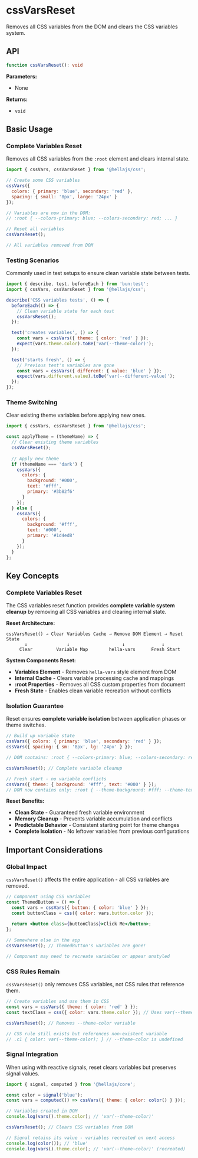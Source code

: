 # cssVarsReset

Removes all CSS variables from the DOM and clears the CSS variables system.

## API

```typescript
function cssVarsReset(): void
```

**Parameters:**
- None

**Returns:**
- `void`

## Basic Usage

### Complete Variables Reset

Removes all CSS variables from the `:root` element and clears internal state.

```jsx
import { cssVars, cssVarsReset } from '@hellajs/css';

// Create some CSS variables
cssVars({
  colors: { primary: 'blue', secondary: 'red' },
  spacing: { small: '8px', large: '24px' }
});

// Variables are now in the DOM:
// :root { --colors-primary: blue; --colors-secondary: red; ... }

// Reset all variables
cssVarsReset();

// All variables removed from DOM
```

### Testing Scenarios

Commonly used in test setups to ensure clean variable state between tests.

```jsx
import { describe, test, beforeEach } from 'bun:test';
import { cssVars, cssVarsReset } from '@hellajs/css';

describe('CSS variables tests', () => {
  beforeEach(() => {
    // Clean variable state for each test
    cssVarsReset();
  });

  test('creates variables', () => {
    const vars = cssVars({ theme: { color: 'red' } });
    expect(vars.theme.color).toBe('var(--theme-color)');
  });

  test('starts fresh', () => {
    // Previous test's variables are gone
    const vars = cssVars({ different: { value: 'blue' } });
    expect(vars.different.value).toBe('var(--different-value)');
  });
});
```

### Theme Switching

Clear existing theme variables before applying new ones.

```jsx
import { cssVars, cssVarsReset } from '@hellajs/css';

const applyTheme = (themeName) => {
  // Clear existing theme variables
  cssVarsReset();
  
  // Apply new theme
  if (themeName === 'dark') {
    cssVars({
      colors: {
        background: '#000',
        text: '#fff',
        primary: '#3b82f6'
      }
    });
  } else {
    cssVars({
      colors: {
        background: '#fff',
        text: '#000',
        primary: '#1d4ed8'
      }
    });
  }
};
```

## Key Concepts

### Complete Variables Reset

The CSS variables reset function provides **complete variable system cleanup** by removing all CSS variables and clearing internal state.

**Reset Architecture:**
```
cssVarsReset() → Clear Variables Cache → Remove DOM Element → Reset State
       ↓               ↓                    ↓              ↓
     Clear         Variable Map        hella-vars      Fresh Start
```

**System Components Reset:**
- **Variables Element** - Removes `hella-vars` style element from DOM
- **Internal Cache** - Clears variable processing cache and mappings
- **:root Properties** - Removes all CSS custom properties from document
- **Fresh State** - Enables clean variable recreation without conflicts

### Isolation Guarantee

Reset ensures **complete variable isolation** between application phases or theme switches.

```jsx
// Build up variable state
cssVars({ colors: { primary: 'blue', secondary: 'red' } });
cssVars({ spacing: { sm: '8px', lg: '24px' } });

// DOM contains: :root { --colors-primary: blue; --colors-secondary: red; ... }

cssVarsReset(); // Complete variable cleanup

// Fresh start - no variable conflicts
cssVars({ theme: { background: '#fff', text: '#000' } });
// DOM now contains only: :root { --theme-background: #fff; --theme-text: #000; }
```

**Reset Benefits:**
- **Clean State** - Guaranteed fresh variable environment
- **Memory Cleanup** - Prevents variable accumulation and conflicts
- **Predictable Behavior** - Consistent starting point for theme changes
- **Complete Isolation** - No leftover variables from previous configurations

## Important Considerations

### Global Impact

`cssVarsReset()` affects the entire application - all CSS variables are removed.

```jsx
// Component using CSS variables
const ThemedButton = () => {
  const vars = cssVars({ button: { color: 'blue' } });
  const buttonClass = css({ color: vars.button.color });
  
  return <button class={buttonClass}>Click Me</button>;
};

// Somewhere else in the app
cssVarsReset(); // ThemedButton's variables are gone!

// Component may need to recreate variables or appear unstyled
```

### CSS Rules Remain

`cssVarsReset()` only removes CSS variables, not CSS rules that reference them.

```jsx
// Create variables and use them in CSS
const vars = cssVars({ theme: { color: 'red' } });
const textClass = css({ color: vars.theme.color }); // Uses var(--theme-color)

cssVarsReset(); // Removes --theme-color variable

// CSS rule still exists but references non-existent variable
// .c1 { color: var(--theme-color); } // --theme-color is undefined
```

### Signal Integration

When using with reactive signals, reset clears variables but preserves signal values.

```jsx
import { signal, computed } from '@hellajs/core';

const color = signal('blue');
const vars = computed(() => cssVars({ theme: { color: color() } }));

// Variables created in DOM
console.log(vars().theme.color); // 'var(--theme-color)'

cssVarsReset(); // Clears CSS variables from DOM

// Signal retains its value - variables recreated on next access
console.log(color()); // 'blue'
console.log(vars().theme.color); // 'var(--theme-color)' (recreated)
```